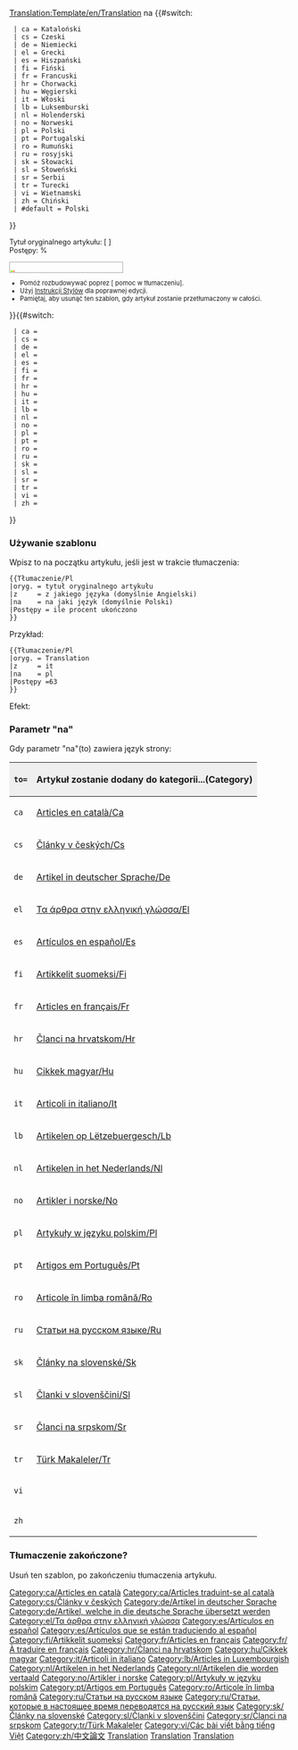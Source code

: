 <noinclude>[[Translation:Template/en/Translation]]</noinclude><noinclude></noinclude>{{en/Ambox| type  = style
| image = en/Translation.png
| text  = <strong>Ten artykuł jest obecnie tłumaczony z {{#switch:{{{z|}}}
  | ca = Catalan
  | cs = Czech
  | de = Niemieckiego
  | el = Greek
  | es = Hiszpańskiego
  | fi = Finnish
  | fr = Francuskiego
  | hr = Croatian
  | hu = Hungarian
  | it = Włoskiego
  | lb = Luxembourgish
  | nl = Dutch
  | no = Norwegian
  | pl = Polskiego
  | pt = Portuguese
  | ro = Romanian
  | ru = Rosyjskiego
  | sk = Slovak
  | sl = Slovenian
  | sr = Serbian
  | tr = Turkish
  | vi = Vietnamese
  | zh = Chinese
  | #default = Angielskiego
}} na {{#switch:{{{na|}}}
  | ca = Kataloński
  | cs = Czeski
  | de = Niemiecki
  | el = Grecki
  | es = Hiszpański
  | fi = Fiński
  | fr = Francuski
  | hr = Chorwacki
  | hu = Węgierski
  | it = Włoski
  | lb = Luksemburski
  | nl = Holenderski
  | no = Norweski
  | pl = Polski
  | pt = Portugalski
  | ro = Rumuński
  | ru = rosyjski
  | sk = Słowacki
  | sl = Słoweński
  | sr = Serbii
  | tr = Turecki
  | vi = Wietnamski
  | zh = Chiński
  | #default = Polski

}}</strong>
<div style="font-size: 90%">
Tytuł oryginalnego artykułu: <includeonly>[{{SERVER}}{{localurl:{{NAMESPACE}}:{{{oryg.}}}|action=view}} {{{oryg.}}}]</includeonly><noinclude>{{{oryg.}}}</noinclude><br/>Postępy: {{{Procenty|0}}}%</div>
<div style="width:200px; text-align:Left; border:1px solid #aaa; padding:1px; overflow:hidden;"><span style="width:{{#expr: ({{{Procenty|0}}}/100) * 100}}%; height:2px; background:#7fff00; float:left;">&nbsp;</span><span style="width:{{#expr: 100 - ({{{Procenty|0}}}/100) * 100}}%; height:2px; background:#ff7f50; float:left;">&nbsp;</span></div><div style="font-size: 80%">
*Pomóż rozbudowywać poprez [{{SERVER}}{{localurl:{{NAMESPACE}}:{{PAGENAME}}|action=edit}} pomoc w tłumaczeniu].
*Użyj [[en/Wiki/Manual of Style|Instrukcji Stylów]] dla poprawnej edycji.
*Pamiętaj, aby usunąć ten szablon, gdy artykuł zostanie przetłumaczony w całości.</div>
}}<includeonly>{{#switch:{{{na|}}}
  | ca = [[Category:ca/Articles en català]][[Category:ca/Articles traduint-se al català]]
  | cs = [[Category:cs/Články v českých]]
  | de = [[Category:de/Artikel in deutscher Sprache]][[Category:de/Artikel, welche in die deutsche Sprache übersetzt werden]]
  | el = [[Category:el/Τα άρθρα στην ελληνική γλώσσα]]
  | es = [[Category:es/Artículos en español]][[Category:es/Artículos que se están traduciendo al español]]
  | fi = [[Category:fi/Artikkelit suomeksi]]
  | fr = [[Category:fr/Articles en français]][[Category:fr/À traduire en français]]
  | hr = [[Category:hr/Članci na hrvatskom]]
  | hu = [[Category:hu/Cikkek magyar]]
  | it = [[Category:it/Articoli in italiano]]
  | lb = [[Category:lb/Articles in Luxembourgish]]
  | nl = [[Category:nl/Artikelen in het Nederlands]][[Category:nl/Artikelen die worden vertaald]]
  | no = [[Category:no/Artikler i norske]]
  | pl = [[Category:pl/Artykuły w języku polskim]]
  | pt = [[Category:pt/Artigos em Português]]
  | ro = [[Category:ro/Articole în limba română]]
  | ru = [[Category:ru/Статьи на русском языке]][[Category:ru/Статьи, которые в настоящее время переводятся на русский язык]]
  | sk = [[Category:sk/Články na slovenské]]
  | sl = [[Category:sl/Članki v slovenščini]]
  | sr = [[Category:sr/Članci na srpskom]]
  | tr = [[Category:tr/Türk Makaleler]]
  | vi = [[Category:vi/Các bài viết bằng tiếng Việt]]
  | zh = [[Category:zh/中文論文]]
}}</includeonly><noinclude>

=== Używanie szablonu ===
Wpisz to na początku artykułu, jeśli jest w trakcie tłumaczenia:
<pre>
{{Tłumaczenie/Pl
|oryg. = tytuł oryginalnego artykułu
|z     = z jakiego języka (domyślnie Angielski)
|na    = na jaki język (domyślnie Polski)
|Postępy = ile procent ukończono
}}
</pre>
Przykład:
<pre>
{{Tłumaczenie/Pl
|oryg. = Translation
|z     = it
|na    = pl
|Postępy =63
}}
</pre>
Efekt:
{{pl/Tłumaczenie|oryg. = en/Archive/Community/Internationalization
|z     = it
|na    = pl
|Postępy =63
}}

===Parametr "na"===
Gdy parametr "na"(to) zawiera język strony:

{|border="2" width="auto" cellspacing="4" cellpadding="3" rules="all" style="margin:1em 1em 1em 0; border:solid 1px #AAAAAA;"
!width='46' style="background:#efefef;"|<code>to=</code>
!colspan="2" style="background:#efefef;"|Artykuł zostanie dodany do kategorii...(Category)
|-
|<code>ca</code>|| [[:Category:ca/Articles en català|Articles en català/Ca]] || [[:Category:ca/Articles traduint-se al català|Articles traduint-se al català/Ca]]
|-
|<code>cs</code>|| [[:Category:cs/Články v českých|Články v českých/Cs]] ||
|-
|<code>de</code>|| [[:Category:de/Artikel in deutscher Sprache|Artikel in deutscher Sprache/De]] || [[:Category:de/Artikel, welche in die deutsche Sprache übersetzt werden|Artikel, welche in die deutsche Sprache übersetzt werden/De]]
|-
|<code>el</code>|| [[:Category:el/Τα άρθρα στην ελληνική γλώσσα|Τα άρθρα στην ελληνική γλώσσα/El]] ||
|-
|<code>es</code>|| [[:Category:es/Artículos en español|Artículos en español/Es]] || [[:Category:es/Artículos que se están traduciendo al español|Artículos que se están traduciendo al español/Es]]
|-
|<code>fi</code>|| [[:Category:fi/Artikkelit suomeksi|Artikkelit suomeksi/Fi]] ||
|-
|<code>fr</code>|| [[:Category:fr/Articles en français|Articles en français/Fr]] || [[:Category:fr/À traduire en français|À traduire en français/Fr]]
|-
|<code>hr</code>|| [[:Category:hr/Članci na hrvatskom|Članci na hrvatskom/Hr]] ||
|-
|<code>hu</code>|| [[:Category:hu/Cikkek magyar|Cikkek magyar/Hu]] || [[:Category:hu/Fordításban|Fordításban/Hu]]
|-
|<code>it</code>|| [[:Category:it/Articoli in italiano|Articoli in italiano/It]] || [[:Category:it/Articoli in fase di traduzione|Articoli in fase di traduzione/It]]
|-
|<code>lb</code>|| [[:Category:lb/Artikelen op Lëtzebuergesch|Artikelen op Lëtzebuergesch/Lb]] ||
|-
|<code>nl</code>|| [[:Category:nl/Artikelen in het Nederlands|Artikelen in het Nederlands/Nl]] || [[:Category:nl/Artikelen die worden vertaald]]
|-
|<code>no</code>|| [[:Category:no/Artikler i norske|Artikler i norske/No]] ||
|-
|<code>pl</code>|| [[:Category:pl/Artykuły w języku polskim|Artykuły w języku polskim/Pl]] ||
|-
|<code>pt</code>|| [[:Category:pt/Artigos em Português|Artigos em Português/Pt]] ||
|-
|<code>ro</code>|| [[:Category:ro/Articole în limba română|Articole în limba română/Ro]] ||
|-
|<code>ru</code>|| [[:Category:ru/Статьи на русском языке|Статьи на русском языке/Ru]] || [[:Category:ru/Статьи, которые в настоящее время переводятся на русский язык|Статьи в настоящее время переведенные на русский язык/Ru]]
|-
|<code>sk</code>|| [[:Category:sk/Články na slovenské|Články na slovenské/Sk]] ||
|-
|<code>sl</code>|| [[:Category:sl/Članki v slovenščini|Članki v slovenščini/Sl]] ||
|-
|<code>sr</code>|| [[:Category:sr/Članci na srpskom|Članci na srpskom/Sr]] ||
|-
|<code>tr</code>|| [[:Category:tr/Türk Makaleler|Türk Makaleler/Tr]] ||
|-
|<code>vi</code>||  ||
|-
|<code>zh</code>||  ||
|}

=== Tłumaczenie zakończone?===
Usuń ten szablon, po zakończeniu tłumaczenia artykułu.
<noinclude>[[Category:pl/Szablony|{{PAGENAME}}]][[Category:en/Templates|Translation]][[Category:en/Translation|Translation]][[Category:en/Message boxes|Translation]]</noinclude>